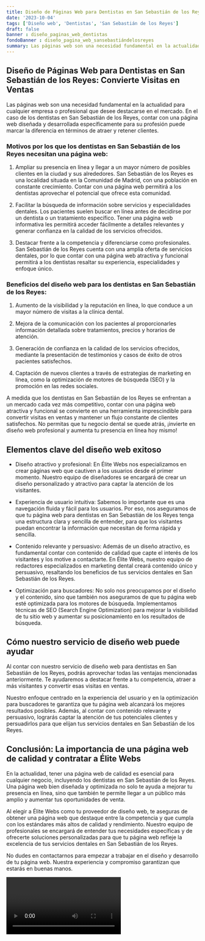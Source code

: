 ```yaml
---
title: Diseño de Páginas Web para Dentistas en San Sebastián de los Reyes
date: '2023-10-04'
tags: ['Diseño web', 'Dentistas', 'San Sebastián de los Reyes']
draft: false
banner : diseño_paginas_web_dentistas
fondoBanner : diseño_pagina_web_sansebastiándelosreyes
summary: Las páginas web son una necesidad fundamental en la actualidad para cualquier empresa o profesional que desee destacarse en el mercado. En el caso de los dentistas en San Sebastián de los Reyes, contar con una página web diseñada y desarrollada específicamente para su profesión puede marcar la diferencia en términos de atraer y retener clientes.
---
```


## Diseño de Páginas Web para Dentistas en San Sebastián de los Reyes: Convierte Visitas en Ventas

Las páginas web son una necesidad fundamental en la actualidad para cualquier empresa o profesional que desee destacarse en el mercado. En el caso de los dentistas en San Sebastián de los Reyes, contar con una página web diseñada y desarrollada específicamente para su profesión puede marcar la diferencia en términos de atraer y retener clientes.

### Motivos por los que los dentistas en San Sebastián de los Reyes necesitan una página web:

1. Ampliar su presencia en línea y llegar a un mayor número de posibles clientes en la ciudad y sus alrededores. San Sebastián de los Reyes es una localidad situada en la Comunidad de Madrid, con una población en constante crecimiento. Contar con una página web permitirá a los dentistas aprovechar el potencial que ofrece esta comunidad.

2. Facilitar la búsqueda de información sobre servicios y especialidades dentales. Los pacientes suelen buscar en línea antes de decidirse por un dentista o un tratamiento específico. Tener una página web informativa les permitirá acceder fácilmente a detalles relevantes y generar confianza en la calidad de los servicios ofrecidos.

3. Destacar frente a la competencia y diferenciarse como profesionales. San Sebastián de los Reyes cuenta con una amplia oferta de servicios dentales, por lo que contar con una página web atractiva y funcional permitirá a los dentistas resaltar su experiencia, especialidades y enfoque único.

### Beneficios del diseño web para los dentistas en San Sebastián de los Reyes:

1. Aumento de la visibilidad y la reputación en línea, lo que conduce a un mayor número de visitas a la clínica dental.

2. Mejora de la comunicación con los pacientes al proporcionarles información detallada sobre tratamientos, precios y horarios de atención.

3. Generación de confianza en la calidad de los servicios ofrecidos, mediante la presentación de testimonios y casos de éxito de otros pacientes satisfechos.

4. Captación de nuevos clientes a través de estrategias de marketing en línea, como la optimización de motores de búsqueda (SEO) y la promoción en las redes sociales.

A medida que los dentistas en San Sebastián de los Reyes se enfrentan a un mercado cada vez más competitivo, contar con una página web atractiva y funcional se convierte en una herramienta imprescindible para convertir visitas en ventas y mantener un flujo constante de clientes satisfechos. No permitas que tu negocio dental se quede atrás, ¡invierte en diseño web profesional y aumenta tu presencia en línea hoy mismo!

<GifSeo />

<Cta />

## Elementos clave del diseño web exitoso

- Diseño atractivo y profesional: En Élite Webs nos especializamos en crear páginas web que cautiven a los usuarios desde el primer momento. Nuestro equipo de diseñadores se encargará de crear un diseño personalizado y atractivo para captar la atención de los visitantes.

- Experiencia de usuario intuitiva: Sabemos lo importante que es una navegación fluida y fácil para los usuarios. Por eso, nos aseguramos de que tu página web para dentistas en San Sebastián de los Reyes tenga una estructura clara y sencilla de entender, para que los visitantes puedan encontrar la información que necesitan de forma rápida y sencilla.

- Contenido relevante y persuasivo: Además de un diseño atractivo, es fundamental contar con contenido de calidad que capte el interés de los visitantes y los motive a contactarte. En Élite Webs, nuestro equipo de redactores especializados en marketing dental creará contenido único y persuasivo, resaltando los beneficios de tus servicios dentales en San Sebastián de los Reyes.

- Optimización para buscadores: No solo nos preocupamos por el diseño y el contenido, sino que también nos aseguramos de que tu página web esté optimizada para los motores de búsqueda. Implementamos técnicas de SEO (Search Engine Optimization) para mejorar la visibilidad de tu sitio web y aumentar su posicionamiento en los resultados de búsqueda.

## Cómo nuestro servicio de diseño web puede ayudar

Al contar con nuestro servicio de diseño web para dentistas en San Sebastián de los Reyes, podrás aprovechar todas las ventajas mencionadas anteriormente. Te ayudaremos a destacar frente a tu competencia, atraer a más visitantes y convertir esas visitas en ventas.

Nuestro enfoque centrado en la experiencia del usuario y en la optimización para buscadores te garantiza que tu página web alcanzará los mejores resultados posibles. Además, al contar con contenido relevante y persuasivo, lograrás captar la atención de tus potenciales clientes y persuadirlos para que elijan tus servicios dentales en San Sebastián de los Reyes.

## Conclusión: La importancia de una página web de calidad y contratar a Élite Webs

En la actualidad, tener una página web de calidad es esencial para cualquier negocio, incluyendo los dentistas en San Sebastián de los Reyes. Una página web bien diseñada y optimizada no solo te ayuda a mejorar tu presencia en línea, sino que también te permite llegar a un público más amplio y aumentar tus oportunidades de venta.

Al elegir a Élite Webs como tu proveedor de diseño web, te aseguras de obtener una página web que destaque entre la competencia y que cumpla con los estándares más altos de calidad y rendimiento. Nuestro equipo de profesionales se encargará de entender tus necesidades específicas y de ofrecerte soluciones personalizadas para que tu página web refleje la excelencia de tus servicios dentales en San Sebastián de los Reyes.

No dudes en contactarnos para empezar a trabajar en el diseño y desarrollo de tu página web. Nuestra experiencia y compromiso garantizan que estarás en buenas manos.

<Video />

<CtaBot job='Dentistas' city='San Sebastián de los Reyes'/>

<Gmaps query='San Sebastián de los Reyes+españa+maps' />
